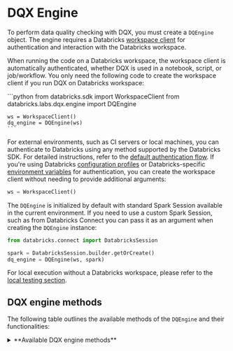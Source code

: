 
# DQX Engine

To perform data quality checking with DQX, you must create a `DQEngine` object.
The engine requires a Databricks [workspace client](https://docs.databricks.com/aws/en/dev-tools/sdk-python) for authentication and interaction with the Databricks workspace.

When running the code on a Databricks workspace, the workspace client is automatically authenticated, whether DQX is used in a notebook, script, or job/workflow.
You only need the following code to create the workspace client if you run DQX on Databricks workspace:

<Tabs>
  <TabItem value="Python" label="Python" default>
    ```python
    from databricks.sdk import WorkspaceClient
    from databricks.labs.dqx.engine import DQEngine

    ws = WorkspaceClient()
    dq_engine = DQEngine(ws)
    ```
  </TabItem>
</Tabs>

For external environments, such as CI servers or local machines, you can authenticate to Databricks using any method supported by the Databricks SDK. For detailed instructions, refer to the [default authentication flow](https://databricks-sdk-py.readthedocs.io/en/latest/authentication.html#default-authentication-flow).
If you're using Databricks [configuration profiles](https://docs.databricks.com/dev-tools/auth.html#configuration-profiles) or Databricks-specific [environment variables](https://docs.databricks.com/dev-tools/auth.html#environment-variables) for authentication, you can create the workspace client without needing to provide additional arguments:
```python
ws = WorkspaceClient()
```

The `DQEngine` is initialized by default with standard Spark Session available in the current environment.
If you need to use a custom Spark Session, such as from Databricks Connect you can pass it as an argument when creating the `DQEngine` instance:
```python
from databricks.connect import DatabricksSession

spark = DatabricksSession.builder.getOrCreate()
dq_engine = DQEngine(ws, spark)
```

For local execution without a Databricks workspace, please refer to the [local testing section](/docs/reference/testing/#local-testing-with-dqengine).

## DQX engine methods

The following table outlines the available methods of the `DQEngine` and their functionalities:

<details style={{ backgroundColor: 'transparent', color: 'neutral' }}>
<summary>**Available DQX engine methods**</summary>
| Method                                         | Description                                                                                                                                                                                                      | Arguments                                                                                                                                                                                                                                                                                                                                                                                                                                                                                                                                                                                                                                         | Supports local execution                  |
| ---------------------------------------------- | ---------------------------------------------------------------------------------------------------------------------------------------------------------------------------------------------------------------- | ------------------------------------------------------------------------------------------------------------------------------------------------------------------------------------------------------------------------------------------------------------------------------------------------------------------------------------------------------------------------------------------------------------------------------------------------------------------------------------------------------------------------------------------------------------------------------------------------------------------------------------------------- | ----------------------------------------- |
| `apply_checks`                                 | Applies quality checks to the DataFrame and returns a DataFrame with reporting columns.                                                                                                                          | `df`: DataFrame to check; `checks`: List of checks defined using DQX classes, each check is an instance of the DQRule class; `ref_dfs`: Reference dataframes to use in the checks, if applicable.                                                                                                                                                                                                                                                                                                                                                                                                                                                 | Yes                                       |
| `apply_checks_and_split`                       | Applies quality checks to the DataFrame and returns valid and invalid (quarantine) DataFrames with reporting columns.                                                                                            | `df`: DataFrame to check; `checks`: List of checks defined using DQX classes, each check is an instance of the DQRule class; `ref_dfs`: Reference dataframes to use in the checks, if applicable.                                                                                                                                                                                                                                                                                                                                                                                                                                                 | Yes                                       |
| `apply_checks_and_save_in_table`               | Applies quality checks using DQRule objects and writes results to valid and invalid Delta table(s) with reporting columns.                                                                                       | `input_config`: `InputConfig` object with the table name and options for reading the input data; `checks`: List of checks defined using DQX classes, each check is an instance of the DQRule class; `output_config`: `OutputConfig` object with the table name, output mode, and options for the output data; `quarantine_config`: `OutputConfig` object with the table name, output mode, and options for the quarantine data - if provided, data will be split; `ref_dfs`: Reference dataframes to use in the checks, if applicable.                                                                                                            | No                                        |
| `apply_checks_by_metadata`                     | Applies quality checks defined as a dictionary to the DataFrame and returns a DataFrame with reporting columns.                                                                                                  | `df`: DataFrame to check; `checks`: List of checks defined as dictionary; `custom_check_functions`: Optional dictionary with custom check functions (e.g., globals() of the calling module); `ref_dfs`: Reference dataframes to use in the checks, if applicable.                                                                                                                                                                                                                                                                                                                                                                                 | Yes                                       |
| `apply_checks_by_metadata_and_split`           | Applies quality checks defined as a dictionary and returns valid and invalid (quarantine) DataFrames.                                                                                                            | `df`: DataFrame to check; `checks`: List of checks defined as dictionary; `custom_check_functions`: Optional dictionary with custom check functions (e.g., globals() of the calling module); `ref_dfs`: Reference dataframes to use in the checks, if applicable.                                                                                                                                                                                                                                                                                                                                                                                 | Yes                                       |
| `apply_checks_by_metadata_and_save_in_table`   | Applies quality checks defined as a dictionary and writes results to valid and invalid Delta table(s) with reporting columns.                                                                                    | `input_config`: `InputConfig` object with the table name and options for reading the input data; `checks`: List of checks defined as dictionary; `output_config`: `OutputConfig` object with the table name, output mode, and options for the output data; `quarantine_config`: `OutputConfig` object with the table name, output mode, and options for the quarantine data - if provided, data will be split; `custom_check_functions`: Optional dictionary with custom check functions;  `ref_dfs`: Reference dataframes to use in the checks, if applicable.                                                                                   | No                                        |
| `validate_checks`                              | Validates the provided quality checks to ensure they conform to the expected structure and types.                                                                                                                | `checks`: List of checks to validate; `custom_check_functions`: Optional dictionary of custom check functions that can be used.                                                                                                                                                                                                                                                                                                                                                                                                                                                                                                                   | Yes                                       |
| `get_invalid`                                  | Retrieves records from the DataFrame that violate data quality checks (records with warnings and errors).                                                                                                        | `df`: Input DataFrame.                                                                                                                                                                                                                                                                                                                                                                                                                                                                                                                                                                                                                            | Yes                                       |
| `get_valid`                                    | Retrieves records from the DataFrame that pass all data quality checks.                                                                                                                                          | `df`: Input DataFrame.                                                                                                                                                                                                                                                                                                                                                                                                                                                                                                                                                                                                                            | Yes                                       |
| `load_checks`                                  | Loads quality rules from a storage. Multiple storage types are supported including tables, files or workspace files, installation-specific sources where the location is inferred automatically from run config  | `config`: Storage configuration for loading checks from a storage, i.e. `FileChecksStorageConfig`: file in the local filesystem (YAML or JSON); `WorkspaceFileChecksStorageConfig`: file in the workspace (YAML or JSON); `TableChecksStorageConfig`: a table; `InstallationChecksStorageConfig`: storage defined in the installation context, using either the `checks_table` or `checks_file` field from the run configuration. See more details below.                                                                                                                                                                                         | Yes (only with `FileChecksStorageConfig`) |
| `save_checks`                                  | Saves quality rules to a storage. Multiple storage types are supported including tables, files or workspace files, installation-specific targets where the location is inferred automatically from run config    | `checks`: List of checks defined as dictionary; `config`: Storage configuration for saving checks in a storage, i.e. `FileChecksStorageConfig`: file in the local filesystem (YAML); `WorkspaceFileChecksStorageConfig`: file in the workspace (YAML); `TableChecksStorageConfig`: a table; `InstallationChecksStorageConfig`: storage defined in the installation context, using either the `checks_table` or `checks_file` field from the run configuration. See more details below.                                                                                                                                                            | Yes (only with `FileChecksStorageConfig`) |
| `save_results_in_table`                        | Save quality checking results in delta table(s).                                                                                                                                                                 | `output_df`: (optional) Dataframe containing the output data; `quarantine_df`: (optional) Dataframe containing the output data; `output_config`: `OutputConfig` object with the table name, output mode, and options for the output data; `quarantine_config`: `OutputConfig` object with the table name, output mode, and options for the quarantine data - if provided, data will be split; `run_config_name`: Name of the run config to use; `assume_user`: If True, assume user installation.                                                                                                                                                 | No                                        |

The 'Supports local execution' in the above table indicates which methods can be used for local testing without a Databricks workspace (see the usage in [local testing section](/docs/reference/testing/#local-testing-with-dqengine)).

`InputConfig` support the following parameters:
* `location`: The location of the input data source (e.g. table name or file path).
* `format`: The format of the input data (default is `delta`).
* `is_streaming`: Whether the input data is a streaming source (default is `False`).
* `schema`: Optional schema for the input data.
* `options`: Additional options for reading the input data, such as partitioning or merge settings.

`OutputConfig` support the following parameters:
* `location`: The location of the output data (e.g. table name).
* `format`: The format of the output data (default is `delta`).
* `mode`: The write mode for the output data (`overwrite` or `append`, default is `append`).
* `options`: Additional options for writing the output data, such as schema merge settings.
* `trigger`: Optional trigger settings for streaming output, such as `trigger={"processingTime": "10 seconds"}`.

Supported storage configurations (implementations of `BaseChecksStorageConfig`) for `load_checks` and `save_checks` methods:
* `FileChecksStorageConfig` with fields:
    * `location`: file path in the local filesystem (JSON or YAML)
* `WorkspaceFileChecksStorageConfig` with fields:
    * `location`: workspace file path (JSON or YAML)
* `TableChecksStorageConfig` with fields:
    * `location`: table fully qualified name
    * `run_config_name`: (optional) run configuration name to load (use "default" if not provided)
* `InstallationChecksStorageConfig` with fields:
    * `location` (optional): automatically set based on the `checks_table` or `checks_file` field from the run configuration, depending on which is provided. If both are specified, `checks_table` takes precedence
    * `run_config_name` (optional) - run configuration name to load (use "default" if not provided)
    * `product_name`: name of the product/installation directory
    * `assume_user`: if True, assume user installation

</details>

